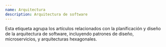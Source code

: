 ---
name: Arquitectura
description: Arquitectura de software
---

Esta etiqueta agrupa los artículos relacionados con la planificación y diseño de la arquitectura de software, incluyendo patrones de diseño, microservicios, y arquitecturas hexagonales.
